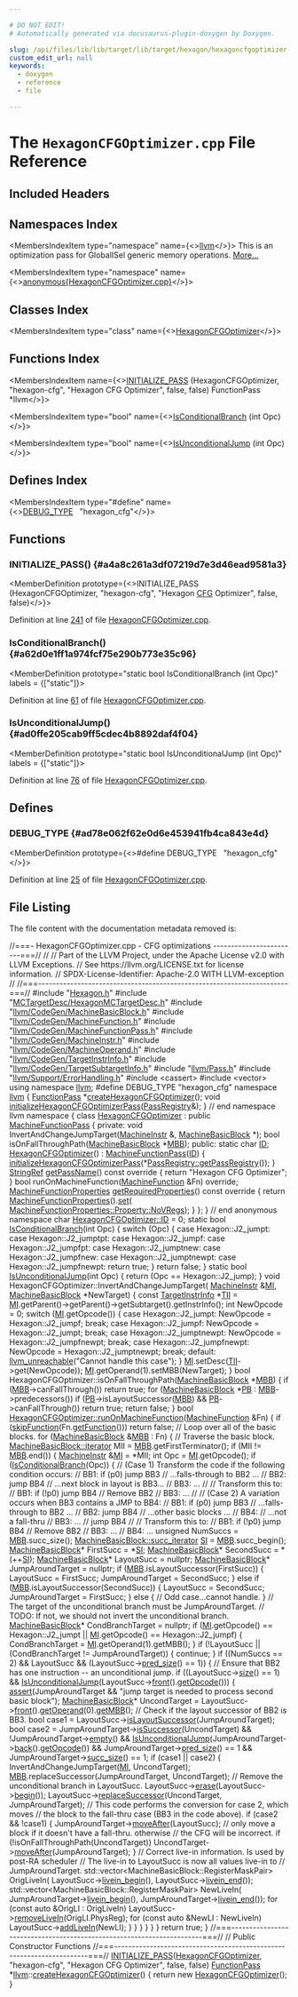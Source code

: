 ```yaml
---

# DO NOT EDIT!
# Automatically generated via docusaurus-plugin-doxygen by Doxygen.

slug: /api/files/lib/lib/target/lib/target/hexagon/hexagoncfgoptimizer-cpp
custom_edit_url: null
keywords:
  - doxygen
  - reference
  - file

---
```





# The `HexagonCFGOptimizer.cpp` File Reference

<DoxygenPage pluginConfig={pluginConfig}>



## Included Headers

<IncludesList>
<IncludesListItem
  filePath="Hexagon.h"
  permalink="/docs/api/files/lib/lib/target/lib/target/hexagon/hexagon-h"
  isLocal="true" />
<IncludesListItem
  filePath="MCTargetDesc/HexagonMCTargetDesc.h"
  permalink="/docs/api/files/lib/lib/target/lib/target/hexagon/lib/target/hexagon/mctargetdesc/hexagonmctargetdesc-h"
  isLocal="true" />
<IncludesListItem
  filePath="llvm/CodeGen/MachineBasicBlock.h"
  permalink="/docs/api/files/include/include/llvm/include/llvm/codegen/machinebasicblock-h"
  isLocal="true" />
<IncludesListItem
  filePath="llvm/CodeGen/MachineFunction.h"
  permalink="/docs/api/files/include/include/llvm/include/llvm/codegen/machinefunction-h"
  isLocal="true" />
<IncludesListItem
  filePath="llvm/CodeGen/MachineFunctionPass.h"
  permalink="/docs/api/files/include/include/llvm/include/llvm/codegen/machinefunctionpass-h"
  isLocal="true" />
<IncludesListItem
  filePath="llvm/CodeGen/MachineInstr.h"
  permalink="/docs/api/files/include/include/llvm/include/llvm/codegen/machineinstr-h"
  isLocal="true" />
<IncludesListItem
  filePath="llvm/CodeGen/MachineOperand.h"
  permalink="/docs/api/files/include/include/llvm/include/llvm/codegen/machineoperand-h"
  isLocal="true" />
<IncludesListItem
  filePath="llvm/CodeGen/TargetInstrInfo.h"
  permalink="/docs/api/files/include/include/llvm/include/llvm/codegen/targetinstrinfo-h"
  isLocal="true" />
<IncludesListItem
  filePath="llvm/CodeGen/TargetSubtargetInfo.h"
  permalink="/docs/api/files/include/include/llvm/include/llvm/codegen/targetsubtargetinfo-h"
  isLocal="true" />
<IncludesListItem
  filePath="llvm/Pass.h"
  permalink="/docs/api/files/include/include/llvm/pass-h"
  isLocal="true" />
<IncludesListItem
  filePath="llvm/Support/ErrorHandling.h"
  permalink="/docs/api/files/include/include/llvm/include/llvm/support/errorhandling-h"
  isLocal="true" />
<IncludesListItem
  filePath="cassert"
  permalink=""
  isLocal="false" />
<IncludesListItem
  filePath="vector"
  permalink=""
  isLocal="false" />
</IncludesList>

## Namespaces Index

<MembersIndex>

<MembersIndexItem
  type="namespace"
  name={<><a href="/docs/api/namespaces/llvm">llvm</a></>}>
This is an optimization pass for GlobalISel generic memory operations. <a href="/docs/api/namespaces/llvm/#details">More...</a>
</MembersIndexItem>

<MembersIndexItem
  type="namespace"
  name={<><a href="/docs/api/namespaces/anonymous-hexagoncfgoptimizer-cpp-">anonymous&#123;HexagonCFGOptimizer.cpp&#125;</a></>}>
</MembersIndexItem>

</MembersIndex>

## Classes Index

<MembersIndex>

<MembersIndexItem
  type="class"
  name={<><a href="/docs/api/classes/anonymous-namespace-hexagoncfgoptimizer-cpp-/hexagoncfgoptimizer">HexagonCFGOptimizer</a></>}>
</MembersIndexItem>

</MembersIndex>

## Functions Index

<MembersIndex>

<MembersIndexItem
  name={<><a href="#a4a8c261a3df07219d7e3d46ead9581a3">INITIALIZE&#95;PASS</a> (HexagonCFGOptimizer, &quot;hexagon-cfg&quot;, &quot;Hexagon CFG Optimizer&quot;, false, false) FunctionPass &#42;llvm</>}>
</MembersIndexItem>

<MembersIndexItem
  type="bool"
  name={<><a href="#a62d0e1ff1a974fcf75e290b773e35c96">IsConditionalBranch</a> (int Opc)</>}>
</MembersIndexItem>

<MembersIndexItem
  type="bool"
  name={<><a href="#ad0ffe205cab9ff5cdec4b8892daf4f04">IsUnconditionalJump</a> (int Opc)</>}>
</MembersIndexItem>

</MembersIndex>

## Defines Index

<MembersIndex>

<MembersIndexItem
  type="#define"
  name={<><a href="#ad78e062f62e0d6e453941fb4ca843e4d">DEBUG&#95;TYPE</a>&nbsp;&nbsp;&nbsp;&quot;hexagon&#95;cfg&quot;</>}>
</MembersIndexItem>

</MembersIndex>


<SectionDefinition>

## Functions

### INITIALIZE&#95;PASS() {#a4a8c261a3df07219d7e3d46ead9581a3}

<MemberDefinition
  prototype={<>INITIALIZE&#95;PASS (HexagonCFGOptimizer, &quot;hexagon-cfg&quot;, &quot;Hexagon <a href="/docs/api/files/lib/lib/transforms/lib/transforms/scalar/flattencfgpass-cpp/#a78c5fc25b7e349ae0e4a32100404a4b4">CFG</a> Optimizer&quot;, false, false)</>}>

Definition at line <a href="#l00241">241</a> of file <a href="/docs/api/files/lib/lib/target/lib/target/hexagon/hexagoncfgoptimizer-cpp">HexagonCFGOptimizer.cpp</a>.
</MemberDefinition>

### IsConditionalBranch() {#a62d0e1ff1a974fcf75e290b773e35c96}

<MemberDefinition
  prototype="static bool IsConditionalBranch (int Opc)"
  labels = {["static"]}>

Definition at line <a href="#l00061">61</a> of file <a href="/docs/api/files/lib/lib/target/lib/target/hexagon/hexagoncfgoptimizer-cpp">HexagonCFGOptimizer.cpp</a>.
</MemberDefinition>

### IsUnconditionalJump() {#ad0ffe205cab9ff5cdec4b8892daf4f04}

<MemberDefinition
  prototype="static bool IsUnconditionalJump (int Opc)"
  labels = {["static"]}>

Definition at line <a href="#l00076">76</a> of file <a href="/docs/api/files/lib/lib/target/lib/target/hexagon/hexagoncfgoptimizer-cpp">HexagonCFGOptimizer.cpp</a>.
</MemberDefinition>

</SectionDefinition>

<SectionDefinition>

## Defines

### DEBUG&#95;TYPE {#ad78e062f62e0d6e453941fb4ca843e4d}

<MemberDefinition
  prototype={<>#define DEBUG&#95;TYPE&nbsp;&nbsp;&nbsp;&quot;hexagon&#95;cfg&quot;</>}>

Definition at line <a href="#l00025">25</a> of file <a href="/docs/api/files/lib/lib/target/lib/target/hexagon/hexagoncfgoptimizer-cpp">HexagonCFGOptimizer.cpp</a>.
</MemberDefinition>

</SectionDefinition>

## File Listing

The file content with the documentation metadata removed is:

<ProgramListing>

<Link id="l00001" /><CodeLine lineNumber="1"><Highlight kind="comment">//===- HexagonCFGOptimizer.cpp - CFG optimizations ------------------------===//</Highlight><Highlight kind="normal"></Highlight></CodeLine>
<Link id="l00002" /><CodeLine lineNumber="2"><Highlight kind="normal"></Highlight><Highlight kind="comment">//</Highlight><Highlight kind="normal"></Highlight></CodeLine>
<Link id="l00003" /><CodeLine lineNumber="3"><Highlight kind="normal"></Highlight><Highlight kind="comment">// Part of the LLVM Project, under the Apache License v2.0 with LLVM Exceptions.</Highlight><Highlight kind="normal"></Highlight></CodeLine>
<Link id="l00004" /><CodeLine lineNumber="4"><Highlight kind="normal"></Highlight><Highlight kind="comment">// See https://llvm.org/LICENSE.txt for license information.</Highlight><Highlight kind="normal"></Highlight></CodeLine>
<Link id="l00005" /><CodeLine lineNumber="5"><Highlight kind="normal"></Highlight><Highlight kind="comment">// SPDX-License-Identifier: Apache-2.0 WITH LLVM-exception</Highlight><Highlight kind="normal"></Highlight></CodeLine>
<Link id="l00006" /><CodeLine lineNumber="6"><Highlight kind="normal"></Highlight><Highlight kind="comment">//</Highlight><Highlight kind="normal"></Highlight></CodeLine>
<Link id="l00007" /><CodeLine lineNumber="7"><Highlight kind="normal"></Highlight><Highlight kind="comment">//===----------------------------------------------------------------------===//</Highlight><Highlight kind="normal"></Highlight></CodeLine>
<Link id="l00008" /><CodeLine lineNumber="8"><Highlight kind="normal"></Highlight></CodeLine>
<Link id="l00009" /><CodeLine lineNumber="9"><Highlight kind="normal"></Highlight><Highlight kind="preprocessor">#include &quot;<a href="/docs/api/files/lib/lib/target/lib/target/hexagon/hexagon-h">Hexagon.h</a>&quot;</Highlight><Highlight kind="normal"></Highlight></CodeLine>
<Link id="l00010" /><CodeLine lineNumber="10"><Highlight kind="normal"></Highlight><Highlight kind="preprocessor">#include &quot;<a href="/docs/api/files/lib/lib/target/lib/target/hexagon/lib/target/hexagon/mctargetdesc/hexagonmctargetdesc-h">MCTargetDesc/HexagonMCTargetDesc.h</a>&quot;</Highlight><Highlight kind="normal"></Highlight></CodeLine>
<Link id="l00011" /><CodeLine lineNumber="11"><Highlight kind="normal"></Highlight><Highlight kind="preprocessor">#include &quot;<a href="/docs/api/files/include/include/llvm/include/llvm/codegen/machinebasicblock-h">llvm/CodeGen/MachineBasicBlock.h</a>&quot;</Highlight><Highlight kind="normal"></Highlight></CodeLine>
<Link id="l00012" /><CodeLine lineNumber="12"><Highlight kind="normal"></Highlight><Highlight kind="preprocessor">#include &quot;<a href="/docs/api/files/include/include/llvm/include/llvm/codegen/machinefunction-h">llvm/CodeGen/MachineFunction.h</a>&quot;</Highlight><Highlight kind="normal"></Highlight></CodeLine>
<Link id="l00013" /><CodeLine lineNumber="13"><Highlight kind="normal"></Highlight><Highlight kind="preprocessor">#include &quot;<a href="/docs/api/files/include/include/llvm/include/llvm/codegen/machinefunctionpass-h">llvm/CodeGen/MachineFunctionPass.h</a>&quot;</Highlight><Highlight kind="normal"></Highlight></CodeLine>
<Link id="l00014" /><CodeLine lineNumber="14"><Highlight kind="normal"></Highlight><Highlight kind="preprocessor">#include &quot;<a href="/docs/api/files/include/include/llvm/include/llvm/codegen/machineinstr-h">llvm/CodeGen/MachineInstr.h</a>&quot;</Highlight><Highlight kind="normal"></Highlight></CodeLine>
<Link id="l00015" /><CodeLine lineNumber="15"><Highlight kind="normal"></Highlight><Highlight kind="preprocessor">#include &quot;<a href="/docs/api/files/include/include/llvm/include/llvm/codegen/machineoperand-h">llvm/CodeGen/MachineOperand.h</a>&quot;</Highlight><Highlight kind="normal"></Highlight></CodeLine>
<Link id="l00016" /><CodeLine lineNumber="16"><Highlight kind="normal"></Highlight><Highlight kind="preprocessor">#include &quot;<a href="/docs/api/files/include/include/llvm/include/llvm/codegen/targetinstrinfo-h">llvm/CodeGen/TargetInstrInfo.h</a>&quot;</Highlight><Highlight kind="normal"></Highlight></CodeLine>
<Link id="l00017" /><CodeLine lineNumber="17"><Highlight kind="normal"></Highlight><Highlight kind="preprocessor">#include &quot;<a href="/docs/api/files/include/include/llvm/include/llvm/codegen/targetsubtargetinfo-h">llvm/CodeGen/TargetSubtargetInfo.h</a>&quot;</Highlight><Highlight kind="normal"></Highlight></CodeLine>
<Link id="l00018" /><CodeLine lineNumber="18"><Highlight kind="normal"></Highlight><Highlight kind="preprocessor">#include &quot;<a href="/docs/api/files/include/include/llvm/pass-h">llvm/Pass.h</a>&quot;</Highlight><Highlight kind="normal"></Highlight></CodeLine>
<Link id="l00019" /><CodeLine lineNumber="19"><Highlight kind="normal"></Highlight><Highlight kind="preprocessor">#include &quot;<a href="/docs/api/files/include/include/llvm/include/llvm/support/errorhandling-h">llvm/Support/ErrorHandling.h</a>&quot;</Highlight><Highlight kind="normal"></Highlight></CodeLine>
<Link id="l00020" /><CodeLine lineNumber="20"><Highlight kind="normal"></Highlight><Highlight kind="preprocessor">#include &lt;cassert&gt;</Highlight><Highlight kind="normal"></Highlight></CodeLine>
<Link id="l00021" /><CodeLine lineNumber="21"><Highlight kind="normal"></Highlight><Highlight kind="preprocessor">#include &lt;vector&gt;</Highlight><Highlight kind="normal"></Highlight></CodeLine>
<Link id="l00022" /><CodeLine lineNumber="22"><Highlight kind="normal"></Highlight></CodeLine>
<Link id="l00023" /><CodeLine lineNumber="23"><Highlight kind="normal"></Highlight><Highlight kind="keyword">using namespace </Highlight><Highlight kind="normal"><a href="/docs/api/namespaces/llvm">llvm</a>;</Highlight></CodeLine>
<Link id="l00024" /><CodeLine lineNumber="24"><Highlight kind="normal"></Highlight></CodeLine>
<Link id="l00025" /><CodeLine lineNumber="25" lineLink="#ad78e062f62e0d6e453941fb4ca843e4d"><Highlight kind="normal"></Highlight><Highlight kind="preprocessor">#define DEBUG&#95;TYPE &quot;hexagon&#95;cfg&quot;</Highlight><Highlight kind="normal"></Highlight></CodeLine>
<Link id="l00026" /><CodeLine lineNumber="26"><Highlight kind="normal"></Highlight></CodeLine>
<Link id="l00027" /><CodeLine lineNumber="27"><Highlight kind="normal"></Highlight><Highlight kind="keyword">namespace </Highlight><Highlight kind="normal"><a href="/docs/api/namespaces/llvm">llvm</a> &#123;</Highlight></CodeLine>
<Link id="l00028" /><CodeLine lineNumber="28"><Highlight kind="normal"></Highlight></CodeLine>
<Link id="l00029" /><CodeLine lineNumber="29" lineLink="/docs/api/namespaces/llvm/#a124602d73eee88f532e253bbed464352"><Highlight kind="normal"><a href="/docs/api/classes/llvm/functionpass">FunctionPass</a> &#42;<a href="/docs/api/namespaces/llvm/#a124602d73eee88f532e253bbed464352">createHexagonCFGOptimizer</a>();</Highlight></CodeLine>
<Link id="l00030" /><CodeLine lineNumber="30" lineLink="/docs/api/namespaces/llvm/#a8cfc0521f86b9aa8828d24359cf05251"><Highlight kind="normal"></Highlight><Highlight kind="keywordtype">void</Highlight><Highlight kind="normal"> <a href="/docs/api/namespaces/llvm/#a8cfc0521f86b9aa8828d24359cf05251">initializeHexagonCFGOptimizerPass</a>(<a href="/docs/api/classes/llvm/passregistry">PassRegistry</a>&amp;);</Highlight></CodeLine>
<Link id="l00031" /><CodeLine lineNumber="31"><Highlight kind="normal"></Highlight></CodeLine>
<Link id="l00032" /><CodeLine lineNumber="32"><Highlight kind="normal">&#125; </Highlight><Highlight kind="comment">// end namespace llvm</Highlight><Highlight kind="normal"></Highlight></CodeLine>
<Link id="l00033" /><CodeLine lineNumber="33"><Highlight kind="normal"></Highlight></CodeLine>
<Link id="l00034" /><CodeLine lineNumber="34" lineLink="/docs/api/namespaces/anonymous-hexagoncfgoptimizer-cpp-"><Highlight kind="normal"></Highlight><Highlight kind="keyword">namespace </Highlight><Highlight kind="normal">&#123;</Highlight></CodeLine>
<Link id="l00035" /><CodeLine lineNumber="35"><Highlight kind="normal"></Highlight></CodeLine>
<Link id="l00036" /><CodeLine lineNumber="36" lineLink="/docs/api/classes/anonymous-namespace-hexagoncfgoptimizer-cpp-/hexagoncfgoptimizer"><Highlight kind="normal"></Highlight><Highlight kind="keyword">class </Highlight><Highlight kind="normal"><a href="/docs/api/classes/anonymous-namespace-hexagoncfgoptimizer-cpp-/hexagoncfgoptimizer/#a2ba581e9dbe6327f7df9bf62a7f3aa0f">HexagonCFGOptimizer</a> : </Highlight><Highlight kind="keyword">public</Highlight><Highlight kind="normal"> <a href="/docs/api/classes/llvm/machinefunctionpass/#a29c81d2386f4a727c6d33413807530c8">MachineFunctionPass</a> &#123;</Highlight></CodeLine>
<Link id="l00037" /><CodeLine lineNumber="37"><Highlight kind="normal"></Highlight><Highlight kind="keyword">private</Highlight><Highlight kind="normal">:</Highlight></CodeLine>
<Link id="l00038" /><CodeLine lineNumber="38"><Highlight kind="normal">  </Highlight><Highlight kind="keywordtype">void</Highlight><Highlight kind="normal"> InvertAndChangeJumpTarget(<a href="/docs/api/classes/llvm/machineinstr">MachineInstr</a> &amp;, <a href="/docs/api/classes/llvm/machinebasicblock">MachineBasicBlock</a> &#42;);</Highlight></CodeLine>
<Link id="l00039" /><CodeLine lineNumber="39"><Highlight kind="normal">  </Highlight><Highlight kind="keywordtype">bool</Highlight><Highlight kind="normal"> isOnFallThroughPath(<a href="/docs/api/classes/llvm/machinebasicblock">MachineBasicBlock</a> &#42;<a href="/docs/api/files/lib/lib/target/lib/target/arm/armslshardening-cpp/#a5958512eae2979bd2eb383977996a600">MBB</a>);</Highlight></CodeLine>
<Link id="l00040" /><CodeLine lineNumber="40"><Highlight kind="normal"></Highlight></CodeLine>
<Link id="l00041" /><CodeLine lineNumber="41"><Highlight kind="normal"></Highlight><Highlight kind="keyword">public</Highlight><Highlight kind="normal">:</Highlight></CodeLine>
<Link id="l00042" /><CodeLine lineNumber="42" lineLink="/docs/api/classes/anonymous-namespace-hexagoncfgoptimizer-cpp-/hexagoncfgoptimizer/#a376beeb5df27a65505f5b25f9b6484cf"><Highlight kind="normal">  </Highlight><Highlight kind="keyword">static</Highlight><Highlight kind="normal"> </Highlight><Highlight kind="keywordtype">char</Highlight><Highlight kind="normal"> <a href="/docs/api/classes/anonymous-namespace-hexagoncfgoptimizer-cpp-/hexagoncfgoptimizer/#a376beeb5df27a65505f5b25f9b6484cf">ID</a>;</Highlight></CodeLine>
<Link id="l00043" /><CodeLine lineNumber="43"><Highlight kind="normal"></Highlight></CodeLine>
<Link id="l00044" /><CodeLine lineNumber="44" lineLink="/docs/api/classes/anonymous-namespace-hexagoncfgoptimizer-cpp-/hexagoncfgoptimizer/#a2ba581e9dbe6327f7df9bf62a7f3aa0f"><Highlight kind="normal">  <a href="/docs/api/classes/anonymous-namespace-hexagoncfgoptimizer-cpp-/hexagoncfgoptimizer/#a2ba581e9dbe6327f7df9bf62a7f3aa0f">HexagonCFGOptimizer</a>() : <a href="/docs/api/classes/llvm/machinefunctionpass/#a29c81d2386f4a727c6d33413807530c8">MachineFunctionPass</a>(<a href="/docs/api/classes/anonymous-namespace-hexagoncfgoptimizer-cpp-/hexagoncfgoptimizer/#a376beeb5df27a65505f5b25f9b6484cf">ID</a>) &#123;</Highlight></CodeLine>
<Link id="l00045" /><CodeLine lineNumber="45"><Highlight kind="normal">    <a href="/docs/api/namespaces/llvm/#a8cfc0521f86b9aa8828d24359cf05251">initializeHexagonCFGOptimizerPass</a>(&#42;<a href="/docs/api/classes/llvm/passregistry/#a05a729900b76c89e808c6c3094921b2f">PassRegistry::getPassRegistry</a>());</Highlight></CodeLine>
<Link id="l00046" /><CodeLine lineNumber="46"><Highlight kind="normal">  &#125;</Highlight></CodeLine>
<Link id="l00047" /><CodeLine lineNumber="47"><Highlight kind="normal"></Highlight></CodeLine>
<Link id="l00048" /><CodeLine lineNumber="48" lineLink="/docs/api/classes/anonymous-namespace-hexagoncfgoptimizer-cpp-/hexagoncfgoptimizer/#a0352309571a7836802670d8566eb7ad7"><Highlight kind="normal">  <a href="/docs/api/classes/llvm/stringref">StringRef</a> <a href="/docs/api/classes/anonymous-namespace-hexagoncfgoptimizer-cpp-/hexagoncfgoptimizer/#a0352309571a7836802670d8566eb7ad7">getPassName</a>()</Highlight><Highlight kind="keyword"> const override </Highlight><Highlight kind="normal">&#123; </Highlight><Highlight kind="keywordflow">return</Highlight><Highlight kind="normal"> </Highlight><Highlight kind="stringliteral">&quot;Hexagon CFG Optimizer&quot;</Highlight><Highlight kind="normal">; &#125;</Highlight></CodeLine>
<Link id="l00049" /><CodeLine lineNumber="49"><Highlight kind="normal">  </Highlight><Highlight kind="keywordtype">bool</Highlight><Highlight kind="normal"> runOnMachineFunction(<a href="/docs/api/classes/llvm/machinefunction">MachineFunction</a> &amp;Fn) </Highlight><Highlight kind="keyword">override</Highlight><Highlight kind="normal">;</Highlight></CodeLine>
<Link id="l00050" /><CodeLine lineNumber="50"><Highlight kind="normal"></Highlight></CodeLine>
<Link id="l00051" /><CodeLine lineNumber="51" lineLink="/docs/api/classes/anonymous-namespace-hexagoncfgoptimizer-cpp-/hexagoncfgoptimizer/#ad6f7afaf9e44f6f8399069027b00ce70"><Highlight kind="normal">  <a href="/docs/api/classes/llvm/machinefunctionproperties">MachineFunctionProperties</a> <a href="/docs/api/classes/anonymous-namespace-hexagoncfgoptimizer-cpp-/hexagoncfgoptimizer/#ad6f7afaf9e44f6f8399069027b00ce70">getRequiredProperties</a>()</Highlight><Highlight kind="keyword"> const override </Highlight><Highlight kind="normal">&#123;</Highlight></CodeLine>
<Link id="l00052" /><CodeLine lineNumber="52"><Highlight kind="normal">    </Highlight><Highlight kind="keywordflow">return</Highlight><Highlight kind="normal"> <a href="/docs/api/classes/llvm/machinefunctionproperties">MachineFunctionProperties</a>().<a href="/docs/api/classes/llvm/machinefunctionproperties/#aa7780563d7ca260d0ae67d957b56427f">set</a>(</Highlight></CodeLine>
<Link id="l00053" /><CodeLine lineNumber="53"><Highlight kind="normal">        <a href="/docs/api/classes/llvm/machinefunctionproperties/#ad85237c6c667e4713efe8921e9c32ac1a72f7d830dd5ddb30f06d8e9639558ac3">MachineFunctionProperties::Property::NoVRegs</a>);</Highlight></CodeLine>
<Link id="l00054" /><CodeLine lineNumber="54"><Highlight kind="normal">  &#125;</Highlight></CodeLine>
<Link id="l00055" /><CodeLine lineNumber="55"><Highlight kind="normal">&#125;;</Highlight></CodeLine>
<Link id="l00056" /><CodeLine lineNumber="56"><Highlight kind="normal"></Highlight></CodeLine>
<Link id="l00057" /><CodeLine lineNumber="57"><Highlight kind="normal">&#125; </Highlight><Highlight kind="comment">// end anonymous namespace</Highlight><Highlight kind="normal"></Highlight></CodeLine>
<Link id="l00058" /><CodeLine lineNumber="58"><Highlight kind="normal"></Highlight></CodeLine>
<Link id="l00059" /><CodeLine lineNumber="59"><Highlight kind="normal"></Highlight><Highlight kind="keywordtype">char</Highlight><Highlight kind="normal"> <a href="/docs/api/classes/anonymous-namespace-hexagoncfgoptimizer-cpp-/hexagoncfgoptimizer/#a376beeb5df27a65505f5b25f9b6484cf">HexagonCFGOptimizer::ID</a> = 0;</Highlight></CodeLine>
<Link id="l00060" /><CodeLine lineNumber="60"><Highlight kind="normal"></Highlight></CodeLine>
<Link id="l00061" /><CodeLine lineNumber="61" lineLink="#a62d0e1ff1a974fcf75e290b773e35c96"><Highlight kind="normal"></Highlight><Highlight kind="keyword">static</Highlight><Highlight kind="normal"> </Highlight><Highlight kind="keywordtype">bool</Highlight><Highlight kind="normal"> <a href="#a62d0e1ff1a974fcf75e290b773e35c96">IsConditionalBranch</a>(</Highlight><Highlight kind="keywordtype">int</Highlight><Highlight kind="normal"> Opc) &#123;</Highlight></CodeLine>
<Link id="l00062" /><CodeLine lineNumber="62"><Highlight kind="normal">  </Highlight><Highlight kind="keywordflow">switch</Highlight><Highlight kind="normal"> (Opc) &#123;</Highlight></CodeLine>
<Link id="l00063" /><CodeLine lineNumber="63"><Highlight kind="normal">    </Highlight><Highlight kind="keywordflow">case</Highlight><Highlight kind="normal"> Hexagon::J2&#95;jumpt:</Highlight></CodeLine>
<Link id="l00064" /><CodeLine lineNumber="64"><Highlight kind="normal">    </Highlight><Highlight kind="keywordflow">case</Highlight><Highlight kind="normal"> Hexagon::J2&#95;jumptpt:</Highlight></CodeLine>
<Link id="l00065" /><CodeLine lineNumber="65"><Highlight kind="normal">    </Highlight><Highlight kind="keywordflow">case</Highlight><Highlight kind="normal"> Hexagon::J2&#95;jumpf:</Highlight></CodeLine>
<Link id="l00066" /><CodeLine lineNumber="66"><Highlight kind="normal">    </Highlight><Highlight kind="keywordflow">case</Highlight><Highlight kind="normal"> Hexagon::J2&#95;jumpfpt:</Highlight></CodeLine>
<Link id="l00067" /><CodeLine lineNumber="67"><Highlight kind="normal">    </Highlight><Highlight kind="keywordflow">case</Highlight><Highlight kind="normal"> Hexagon::J2&#95;jumptnew:</Highlight></CodeLine>
<Link id="l00068" /><CodeLine lineNumber="68"><Highlight kind="normal">    </Highlight><Highlight kind="keywordflow">case</Highlight><Highlight kind="normal"> Hexagon::J2&#95;jumpfnew:</Highlight></CodeLine>
<Link id="l00069" /><CodeLine lineNumber="69"><Highlight kind="normal">    </Highlight><Highlight kind="keywordflow">case</Highlight><Highlight kind="normal"> Hexagon::J2&#95;jumptnewpt:</Highlight></CodeLine>
<Link id="l00070" /><CodeLine lineNumber="70"><Highlight kind="normal">    </Highlight><Highlight kind="keywordflow">case</Highlight><Highlight kind="normal"> Hexagon::J2&#95;jumpfnewpt:</Highlight></CodeLine>
<Link id="l00071" /><CodeLine lineNumber="71"><Highlight kind="normal">      </Highlight><Highlight kind="keywordflow">return</Highlight><Highlight kind="normal"> </Highlight><Highlight kind="keyword">true</Highlight><Highlight kind="normal">;</Highlight></CodeLine>
<Link id="l00072" /><CodeLine lineNumber="72"><Highlight kind="normal">  &#125;</Highlight></CodeLine>
<Link id="l00073" /><CodeLine lineNumber="73"><Highlight kind="normal">  </Highlight><Highlight kind="keywordflow">return</Highlight><Highlight kind="normal"> </Highlight><Highlight kind="keyword">false</Highlight><Highlight kind="normal">;</Highlight></CodeLine>
<Link id="l00074" /><CodeLine lineNumber="74"><Highlight kind="normal">&#125;</Highlight></CodeLine>
<Link id="l00075" /><CodeLine lineNumber="75"><Highlight kind="normal"></Highlight></CodeLine>
<Link id="l00076" /><CodeLine lineNumber="76" lineLink="#ad0ffe205cab9ff5cdec4b8892daf4f04"><Highlight kind="normal"></Highlight><Highlight kind="keyword">static</Highlight><Highlight kind="normal"> </Highlight><Highlight kind="keywordtype">bool</Highlight><Highlight kind="normal"> <a href="#ad0ffe205cab9ff5cdec4b8892daf4f04">IsUnconditionalJump</a>(</Highlight><Highlight kind="keywordtype">int</Highlight><Highlight kind="normal"> Opc) &#123;</Highlight></CodeLine>
<Link id="l00077" /><CodeLine lineNumber="77"><Highlight kind="normal">  </Highlight><Highlight kind="keywordflow">return</Highlight><Highlight kind="normal"> (Opc == Hexagon::J2&#95;jump);</Highlight></CodeLine>
<Link id="l00078" /><CodeLine lineNumber="78"><Highlight kind="normal">&#125;</Highlight></CodeLine>
<Link id="l00079" /><CodeLine lineNumber="79"><Highlight kind="normal"></Highlight></CodeLine>
<Link id="l00080" /><CodeLine lineNumber="80"><Highlight kind="normal"></Highlight><Highlight kind="keywordtype">void</Highlight><Highlight kind="normal"> HexagonCFGOptimizer::InvertAndChangeJumpTarget(</Highlight></CodeLine>
<Link id="l00081" /><CodeLine lineNumber="81"><Highlight kind="normal">    <a href="/docs/api/classes/llvm/machineinstr">MachineInstr</a> &amp;<a href="/docs/api/files/lib/lib/codegen/lib/codegen/globalisel/irtranslator-cpp/#abe44dfdea65b4f7e11e0a608ab708b76">MI</a>, <a href="/docs/api/classes/llvm/machinebasicblock">MachineBasicBlock</a> &#42;NewTarget) &#123;</Highlight></CodeLine>
<Link id="l00082" /><CodeLine lineNumber="82"><Highlight kind="normal">  </Highlight><Highlight kind="keyword">const</Highlight><Highlight kind="normal"> <a href="/docs/api/classes/llvm/targetinstrinfo">TargetInstrInfo</a> &#42;<a href="/docs/api/files/lib/lib/target/lib/target/hexagon/hexagoncopytocombine-cpp/#a1d40004718218dbdf06b496766299101">TII</a> =</Highlight></CodeLine>
<Link id="l00083" /><CodeLine lineNumber="83"><Highlight kind="normal">      <a href="/docs/api/files/lib/lib/codegen/lib/codegen/globalisel/irtranslator-cpp/#abe44dfdea65b4f7e11e0a608ab708b76">MI</a>.getParent()-&gt;getParent()-&gt;getSubtarget().getInstrInfo();</Highlight></CodeLine>
<Link id="l00084" /><CodeLine lineNumber="84"><Highlight kind="normal">  </Highlight><Highlight kind="keywordtype">int</Highlight><Highlight kind="normal"> NewOpcode = 0;</Highlight></CodeLine>
<Link id="l00085" /><CodeLine lineNumber="85"><Highlight kind="normal">  </Highlight><Highlight kind="keywordflow">switch</Highlight><Highlight kind="normal"> (<a href="/docs/api/files/lib/lib/codegen/lib/codegen/globalisel/irtranslator-cpp/#abe44dfdea65b4f7e11e0a608ab708b76">MI</a>.getOpcode()) &#123;</Highlight></CodeLine>
<Link id="l00086" /><CodeLine lineNumber="86"><Highlight kind="normal">  </Highlight><Highlight kind="keywordflow">case</Highlight><Highlight kind="normal"> Hexagon::J2&#95;jumpt:</Highlight></CodeLine>
<Link id="l00087" /><CodeLine lineNumber="87"><Highlight kind="normal">    NewOpcode = Hexagon::J2&#95;jumpf;</Highlight></CodeLine>
<Link id="l00088" /><CodeLine lineNumber="88"><Highlight kind="normal">    </Highlight><Highlight kind="keywordflow">break</Highlight><Highlight kind="normal">;</Highlight></CodeLine>
<Link id="l00089" /><CodeLine lineNumber="89"><Highlight kind="normal">  </Highlight><Highlight kind="keywordflow">case</Highlight><Highlight kind="normal"> Hexagon::J2&#95;jumpf:</Highlight></CodeLine>
<Link id="l00090" /><CodeLine lineNumber="90"><Highlight kind="normal">    NewOpcode = Hexagon::J2&#95;jumpt;</Highlight></CodeLine>
<Link id="l00091" /><CodeLine lineNumber="91"><Highlight kind="normal">    </Highlight><Highlight kind="keywordflow">break</Highlight><Highlight kind="normal">;</Highlight></CodeLine>
<Link id="l00092" /><CodeLine lineNumber="92"><Highlight kind="normal">  </Highlight><Highlight kind="keywordflow">case</Highlight><Highlight kind="normal"> Hexagon::J2&#95;jumptnewpt:</Highlight></CodeLine>
<Link id="l00093" /><CodeLine lineNumber="93"><Highlight kind="normal">    NewOpcode = Hexagon::J2&#95;jumpfnewpt;</Highlight></CodeLine>
<Link id="l00094" /><CodeLine lineNumber="94"><Highlight kind="normal">    </Highlight><Highlight kind="keywordflow">break</Highlight><Highlight kind="normal">;</Highlight></CodeLine>
<Link id="l00095" /><CodeLine lineNumber="95"><Highlight kind="normal">  </Highlight><Highlight kind="keywordflow">case</Highlight><Highlight kind="normal"> Hexagon::J2&#95;jumpfnewpt:</Highlight></CodeLine>
<Link id="l00096" /><CodeLine lineNumber="96"><Highlight kind="normal">    NewOpcode = Hexagon::J2&#95;jumptnewpt;</Highlight></CodeLine>
<Link id="l00097" /><CodeLine lineNumber="97"><Highlight kind="normal">    </Highlight><Highlight kind="keywordflow">break</Highlight><Highlight kind="normal">;</Highlight></CodeLine>
<Link id="l00098" /><CodeLine lineNumber="98"><Highlight kind="normal">  </Highlight><Highlight kind="keywordflow">default</Highlight><Highlight kind="normal">:</Highlight></CodeLine>
<Link id="l00099" /><CodeLine lineNumber="99"><Highlight kind="normal">    <a href="/docs/api/files/include/include/llvm/include/llvm/support/errorhandling-h/#ace243f5c25697a1107cce46626b3dc94">llvm&#95;unreachable</a>(</Highlight><Highlight kind="stringliteral">&quot;Cannot handle this case&quot;</Highlight><Highlight kind="normal">);</Highlight></CodeLine>
<Link id="l00100" /><CodeLine lineNumber="100"><Highlight kind="normal">  &#125;</Highlight></CodeLine>
<Link id="l00101" /><CodeLine lineNumber="101"><Highlight kind="normal"></Highlight></CodeLine>
<Link id="l00102" /><CodeLine lineNumber="102"><Highlight kind="normal">  <a href="/docs/api/files/lib/lib/codegen/lib/codegen/globalisel/irtranslator-cpp/#abe44dfdea65b4f7e11e0a608ab708b76">MI</a>.setDesc(<a href="/docs/api/files/lib/lib/target/lib/target/hexagon/hexagoncopytocombine-cpp/#a1d40004718218dbdf06b496766299101">TII</a>-&gt;get(NewOpcode));</Highlight></CodeLine>
<Link id="l00103" /><CodeLine lineNumber="103"><Highlight kind="normal">  <a href="/docs/api/files/lib/lib/codegen/lib/codegen/globalisel/irtranslator-cpp/#abe44dfdea65b4f7e11e0a608ab708b76">MI</a>.getOperand(1).setMBB(NewTarget);</Highlight></CodeLine>
<Link id="l00104" /><CodeLine lineNumber="104"><Highlight kind="normal">&#125;</Highlight></CodeLine>
<Link id="l00105" /><CodeLine lineNumber="105"><Highlight kind="normal"></Highlight></CodeLine>
<Link id="l00106" /><CodeLine lineNumber="106"><Highlight kind="normal"></Highlight><Highlight kind="keywordtype">bool</Highlight><Highlight kind="normal"> HexagonCFGOptimizer::isOnFallThroughPath(<a href="/docs/api/classes/llvm/machinebasicblock">MachineBasicBlock</a> &#42;<a href="/docs/api/files/lib/lib/target/lib/target/arm/armslshardening-cpp/#a5958512eae2979bd2eb383977996a600">MBB</a>) &#123;</Highlight></CodeLine>
<Link id="l00107" /><CodeLine lineNumber="107"><Highlight kind="normal">  </Highlight><Highlight kind="keywordflow">if</Highlight><Highlight kind="normal"> (<a href="/docs/api/files/lib/lib/target/lib/target/arm/armslshardening-cpp/#a5958512eae2979bd2eb383977996a600">MBB</a>-&gt;canFallThrough())</Highlight></CodeLine>
<Link id="l00108" /><CodeLine lineNumber="108"><Highlight kind="normal">    </Highlight><Highlight kind="keywordflow">return</Highlight><Highlight kind="normal"> </Highlight><Highlight kind="keyword">true</Highlight><Highlight kind="normal">;</Highlight></CodeLine>
<Link id="l00109" /><CodeLine lineNumber="109"><Highlight kind="normal">  </Highlight><Highlight kind="keywordflow">for</Highlight><Highlight kind="normal"> (<a href="/docs/api/classes/llvm/machinebasicblock">MachineBasicBlock</a> &#42;<a href="/docs/api/files/lib/lib/passes/passbuilderbindings-cpp/#afd1501c49c84f3addfd108c2484f5674">PB</a> : <a href="/docs/api/files/lib/lib/target/lib/target/arm/armslshardening-cpp/#a5958512eae2979bd2eb383977996a600">MBB</a>-&gt;predecessors())</Highlight></CodeLine>
<Link id="l00110" /><CodeLine lineNumber="110"><Highlight kind="normal">    </Highlight><Highlight kind="keywordflow">if</Highlight><Highlight kind="normal"> (<a href="/docs/api/files/lib/lib/passes/passbuilderbindings-cpp/#afd1501c49c84f3addfd108c2484f5674">PB</a>-&gt;isLayoutSuccessor(<a href="/docs/api/files/lib/lib/target/lib/target/arm/armslshardening-cpp/#a5958512eae2979bd2eb383977996a600">MBB</a>) &amp;&amp; <a href="/docs/api/files/lib/lib/passes/passbuilderbindings-cpp/#afd1501c49c84f3addfd108c2484f5674">PB</a>-&gt;canFallThrough())</Highlight></CodeLine>
<Link id="l00111" /><CodeLine lineNumber="111"><Highlight kind="normal">      </Highlight><Highlight kind="keywordflow">return</Highlight><Highlight kind="normal"> </Highlight><Highlight kind="keyword">true</Highlight><Highlight kind="normal">;</Highlight></CodeLine>
<Link id="l00112" /><CodeLine lineNumber="112"><Highlight kind="normal">  </Highlight><Highlight kind="keywordflow">return</Highlight><Highlight kind="normal"> </Highlight><Highlight kind="keyword">false</Highlight><Highlight kind="normal">;</Highlight></CodeLine>
<Link id="l00113" /><CodeLine lineNumber="113"><Highlight kind="normal">&#125;</Highlight></CodeLine>
<Link id="l00114" /><CodeLine lineNumber="114"><Highlight kind="normal"></Highlight></CodeLine>
<Link id="l00115" /><CodeLine lineNumber="115" lineLink="/docs/api/classes/anonymous-namespace-hexagoncfgoptimizer-cpp-/hexagoncfgoptimizer/#a44a6c0917383ba77dca7325a7b23c252"><Highlight kind="normal"></Highlight><Highlight kind="keywordtype">bool</Highlight><Highlight kind="normal"> <a href="/docs/api/classes/anonymous-namespace-hexagoncfgoptimizer-cpp-/hexagoncfgoptimizer/#a44a6c0917383ba77dca7325a7b23c252">HexagonCFGOptimizer::runOnMachineFunction</a>(<a href="/docs/api/classes/llvm/machinefunction">MachineFunction</a> &amp;Fn) &#123;</Highlight></CodeLine>
<Link id="l00116" /><CodeLine lineNumber="116"><Highlight kind="normal">  </Highlight><Highlight kind="keywordflow">if</Highlight><Highlight kind="normal"> (<a href="/docs/api/classes/llvm/functionpass/#af9f5f511d75e16f09a5520cb9444cfa8">skipFunction</a>(Fn.<a href="/docs/api/classes/llvm/machinefunction/#a977ddce262de45c645be23d951066351">getFunction</a>()))</Highlight></CodeLine>
<Link id="l00117" /><CodeLine lineNumber="117"><Highlight kind="normal">    </Highlight><Highlight kind="keywordflow">return</Highlight><Highlight kind="normal"> </Highlight><Highlight kind="keyword">false</Highlight><Highlight kind="normal">;</Highlight></CodeLine>
<Link id="l00118" /><CodeLine lineNumber="118"><Highlight kind="normal"></Highlight></CodeLine>
<Link id="l00119" /><CodeLine lineNumber="119"><Highlight kind="normal">  </Highlight><Highlight kind="comment">// Loop over all of the basic blocks.</Highlight><Highlight kind="normal"></Highlight></CodeLine>
<Link id="l00120" /><CodeLine lineNumber="120"><Highlight kind="normal">  </Highlight><Highlight kind="keywordflow">for</Highlight><Highlight kind="normal"> (<a href="/docs/api/classes/llvm/machinebasicblock">MachineBasicBlock</a> &amp;<a href="/docs/api/files/lib/lib/target/lib/target/arm/armslshardening-cpp/#a5958512eae2979bd2eb383977996a600">MBB</a> : Fn) &#123;</Highlight></CodeLine>
<Link id="l00121" /><CodeLine lineNumber="121"><Highlight kind="normal">    </Highlight><Highlight kind="comment">// Traverse the basic block.</Highlight><Highlight kind="normal"></Highlight></CodeLine>
<Link id="l00122" /><CodeLine lineNumber="122"><Highlight kind="normal">    <a href="/docs/api/classes/llvm/machinebasicblock/#ae34c996b58df9b9ce6695a0c8b70c533">MachineBasicBlock::iterator</a> MII = <a href="/docs/api/files/lib/lib/target/lib/target/arm/armslshardening-cpp/#a5958512eae2979bd2eb383977996a600">MBB</a>.getFirstTerminator();</Highlight></CodeLine>
<Link id="l00123" /><CodeLine lineNumber="123"><Highlight kind="normal">    </Highlight><Highlight kind="keywordflow">if</Highlight><Highlight kind="normal"> (MII != <a href="/docs/api/files/lib/lib/target/lib/target/arm/armslshardening-cpp/#a5958512eae2979bd2eb383977996a600">MBB</a>.end()) &#123;</Highlight></CodeLine>
<Link id="l00124" /><CodeLine lineNumber="124"><Highlight kind="normal">      <a href="/docs/api/classes/llvm/machineinstr">MachineInstr</a> &amp;<a href="/docs/api/files/lib/lib/codegen/lib/codegen/globalisel/irtranslator-cpp/#abe44dfdea65b4f7e11e0a608ab708b76">MI</a> = &#42;MII;</Highlight></CodeLine>
<Link id="l00125" /><CodeLine lineNumber="125"><Highlight kind="normal">      </Highlight><Highlight kind="keywordtype">int</Highlight><Highlight kind="normal"> Opc = <a href="/docs/api/files/lib/lib/codegen/lib/codegen/globalisel/irtranslator-cpp/#abe44dfdea65b4f7e11e0a608ab708b76">MI</a>.getOpcode();</Highlight></CodeLine>
<Link id="l00126" /><CodeLine lineNumber="126"><Highlight kind="normal">      </Highlight><Highlight kind="keywordflow">if</Highlight><Highlight kind="normal"> (<a href="#a62d0e1ff1a974fcf75e290b773e35c96">IsConditionalBranch</a>(Opc)) &#123;</Highlight></CodeLine>
<Link id="l00127" /><CodeLine lineNumber="127"><Highlight kind="normal">        </Highlight><Highlight kind="comment">// (Case 1) Transform the code if the following condition occurs:</Highlight><Highlight kind="normal"></Highlight></CodeLine>
<Link id="l00128" /><CodeLine lineNumber="128"><Highlight kind="normal">        </Highlight><Highlight kind="comment">//   BB1: if (p0) jump BB3</Highlight><Highlight kind="normal"></Highlight></CodeLine>
<Link id="l00129" /><CodeLine lineNumber="129"><Highlight kind="normal">        </Highlight><Highlight kind="comment">//   ...falls-through to BB2 ...</Highlight><Highlight kind="normal"></Highlight></CodeLine>
<Link id="l00130" /><CodeLine lineNumber="130"><Highlight kind="normal">        </Highlight><Highlight kind="comment">//   BB2: jump BB4</Highlight><Highlight kind="normal"></Highlight></CodeLine>
<Link id="l00131" /><CodeLine lineNumber="131"><Highlight kind="normal">        </Highlight><Highlight kind="comment">//   ...next block in layout is BB3...</Highlight><Highlight kind="normal"></Highlight></CodeLine>
<Link id="l00132" /><CodeLine lineNumber="132"><Highlight kind="normal">        </Highlight><Highlight kind="comment">//   BB3: ...</Highlight><Highlight kind="normal"></Highlight></CodeLine>
<Link id="l00133" /><CodeLine lineNumber="133"><Highlight kind="normal">        </Highlight><Highlight kind="comment">//</Highlight><Highlight kind="normal"></Highlight></CodeLine>
<Link id="l00134" /><CodeLine lineNumber="134"><Highlight kind="normal">        </Highlight><Highlight kind="comment">//  Transform this to:</Highlight><Highlight kind="normal"></Highlight></CodeLine>
<Link id="l00135" /><CodeLine lineNumber="135"><Highlight kind="normal">        </Highlight><Highlight kind="comment">//  BB1: if (!p0) jump BB4</Highlight><Highlight kind="normal"></Highlight></CodeLine>
<Link id="l00136" /><CodeLine lineNumber="136"><Highlight kind="normal">        </Highlight><Highlight kind="comment">//  Remove BB2</Highlight><Highlight kind="normal"></Highlight></CodeLine>
<Link id="l00137" /><CodeLine lineNumber="137"><Highlight kind="normal">        </Highlight><Highlight kind="comment">//  BB3: ...</Highlight><Highlight kind="normal"></Highlight></CodeLine>
<Link id="l00138" /><CodeLine lineNumber="138"><Highlight kind="normal">        </Highlight><Highlight kind="comment">//</Highlight><Highlight kind="normal"></Highlight></CodeLine>
<Link id="l00139" /><CodeLine lineNumber="139"><Highlight kind="normal">        </Highlight><Highlight kind="comment">// (Case 2) A variation occurs when BB3 contains a JMP to BB4:</Highlight><Highlight kind="normal"></Highlight></CodeLine>
<Link id="l00140" /><CodeLine lineNumber="140"><Highlight kind="normal">        </Highlight><Highlight kind="comment">//   BB1: if (p0) jump BB3</Highlight><Highlight kind="normal"></Highlight></CodeLine>
<Link id="l00141" /><CodeLine lineNumber="141"><Highlight kind="normal">        </Highlight><Highlight kind="comment">//   ...falls-through to BB2 ...</Highlight><Highlight kind="normal"></Highlight></CodeLine>
<Link id="l00142" /><CodeLine lineNumber="142"><Highlight kind="normal">        </Highlight><Highlight kind="comment">//   BB2: jump BB4</Highlight><Highlight kind="normal"></Highlight></CodeLine>
<Link id="l00143" /><CodeLine lineNumber="143"><Highlight kind="normal">        </Highlight><Highlight kind="comment">//   ...other basic blocks ...</Highlight><Highlight kind="normal"></Highlight></CodeLine>
<Link id="l00144" /><CodeLine lineNumber="144"><Highlight kind="normal">        </Highlight><Highlight kind="comment">//   BB4:</Highlight><Highlight kind="normal"></Highlight></CodeLine>
<Link id="l00145" /><CodeLine lineNumber="145"><Highlight kind="normal">        </Highlight><Highlight kind="comment">//   ...not a fall-thru</Highlight><Highlight kind="normal"></Highlight></CodeLine>
<Link id="l00146" /><CodeLine lineNumber="146"><Highlight kind="normal">        </Highlight><Highlight kind="comment">//   BB3: ...</Highlight><Highlight kind="normal"></Highlight></CodeLine>
<Link id="l00147" /><CodeLine lineNumber="147"><Highlight kind="normal">        </Highlight><Highlight kind="comment">//     jump BB4</Highlight><Highlight kind="normal"></Highlight></CodeLine>
<Link id="l00148" /><CodeLine lineNumber="148"><Highlight kind="normal">        </Highlight><Highlight kind="comment">//</Highlight><Highlight kind="normal"></Highlight></CodeLine>
<Link id="l00149" /><CodeLine lineNumber="149"><Highlight kind="normal">        </Highlight><Highlight kind="comment">// Transform this to:</Highlight><Highlight kind="normal"></Highlight></CodeLine>
<Link id="l00150" /><CodeLine lineNumber="150"><Highlight kind="normal">        </Highlight><Highlight kind="comment">//   BB1: if (!p0) jump BB4</Highlight><Highlight kind="normal"></Highlight></CodeLine>
<Link id="l00151" /><CodeLine lineNumber="151"><Highlight kind="normal">        </Highlight><Highlight kind="comment">//   Remove BB2</Highlight><Highlight kind="normal"></Highlight></CodeLine>
<Link id="l00152" /><CodeLine lineNumber="152"><Highlight kind="normal">        </Highlight><Highlight kind="comment">//   BB3: ...</Highlight><Highlight kind="normal"></Highlight></CodeLine>
<Link id="l00153" /><CodeLine lineNumber="153"><Highlight kind="normal">        </Highlight><Highlight kind="comment">//   BB4: ...</Highlight><Highlight kind="normal"></Highlight></CodeLine>
<Link id="l00154" /><CodeLine lineNumber="154"><Highlight kind="normal">        </Highlight><Highlight kind="keywordtype">unsigned</Highlight><Highlight kind="normal"> NumSuccs = <a href="/docs/api/files/lib/lib/target/lib/target/arm/armslshardening-cpp/#a5958512eae2979bd2eb383977996a600">MBB</a>.succ&#95;size();</Highlight></CodeLine>
<Link id="l00155" /><CodeLine lineNumber="155"><Highlight kind="normal">        <a href="/docs/api/classes/llvm/machinebasicblock/#a9936e11d7a6149f7cac8fa32a81dd488">MachineBasicBlock::succ&#95;iterator</a> <a href="/docs/api/namespaces/llvm/si">SI</a> = <a href="/docs/api/files/lib/lib/target/lib/target/arm/armslshardening-cpp/#a5958512eae2979bd2eb383977996a600">MBB</a>.succ&#95;begin();</Highlight></CodeLine>
<Link id="l00156" /><CodeLine lineNumber="156"><Highlight kind="normal">        <a href="/docs/api/classes/llvm/machinebasicblock">MachineBasicBlock</a>&#42; FirstSucc = &#42;<a href="/docs/api/namespaces/llvm/si">SI</a>;</Highlight></CodeLine>
<Link id="l00157" /><CodeLine lineNumber="157"><Highlight kind="normal">        <a href="/docs/api/classes/llvm/machinebasicblock">MachineBasicBlock</a>&#42; SecondSucc = &#42;(++<a href="/docs/api/namespaces/llvm/si">SI</a>);</Highlight></CodeLine>
<Link id="l00158" /><CodeLine lineNumber="158"><Highlight kind="normal">        <a href="/docs/api/classes/llvm/machinebasicblock">MachineBasicBlock</a>&#42; LayoutSucc = </Highlight><Highlight kind="keyword">nullptr</Highlight><Highlight kind="normal">;</Highlight></CodeLine>
<Link id="l00159" /><CodeLine lineNumber="159"><Highlight kind="normal">        <a href="/docs/api/classes/llvm/machinebasicblock">MachineBasicBlock</a>&#42; JumpAroundTarget = </Highlight><Highlight kind="keyword">nullptr</Highlight><Highlight kind="normal">;</Highlight></CodeLine>
<Link id="l00160" /><CodeLine lineNumber="160"><Highlight kind="normal"></Highlight></CodeLine>
<Link id="l00161" /><CodeLine lineNumber="161"><Highlight kind="normal">        </Highlight><Highlight kind="keywordflow">if</Highlight><Highlight kind="normal"> (<a href="/docs/api/files/lib/lib/target/lib/target/arm/armslshardening-cpp/#a5958512eae2979bd2eb383977996a600">MBB</a>.isLayoutSuccessor(FirstSucc)) &#123;</Highlight></CodeLine>
<Link id="l00162" /><CodeLine lineNumber="162"><Highlight kind="normal">          LayoutSucc = FirstSucc;</Highlight></CodeLine>
<Link id="l00163" /><CodeLine lineNumber="163"><Highlight kind="normal">          JumpAroundTarget = SecondSucc;</Highlight></CodeLine>
<Link id="l00164" /><CodeLine lineNumber="164"><Highlight kind="normal">        &#125; </Highlight><Highlight kind="keywordflow">else</Highlight><Highlight kind="normal"> </Highlight><Highlight kind="keywordflow">if</Highlight><Highlight kind="normal"> (<a href="/docs/api/files/lib/lib/target/lib/target/arm/armslshardening-cpp/#a5958512eae2979bd2eb383977996a600">MBB</a>.isLayoutSuccessor(SecondSucc)) &#123;</Highlight></CodeLine>
<Link id="l00165" /><CodeLine lineNumber="165"><Highlight kind="normal">          LayoutSucc = SecondSucc;</Highlight></CodeLine>
<Link id="l00166" /><CodeLine lineNumber="166"><Highlight kind="normal">          JumpAroundTarget = FirstSucc;</Highlight></CodeLine>
<Link id="l00167" /><CodeLine lineNumber="167"><Highlight kind="normal">        &#125; </Highlight><Highlight kind="keywordflow">else</Highlight><Highlight kind="normal"> &#123;</Highlight></CodeLine>
<Link id="l00168" /><CodeLine lineNumber="168"><Highlight kind="normal">          </Highlight><Highlight kind="comment">// Odd case...cannot handle.</Highlight><Highlight kind="normal"></Highlight></CodeLine>
<Link id="l00169" /><CodeLine lineNumber="169"><Highlight kind="normal">        &#125;</Highlight></CodeLine>
<Link id="l00170" /><CodeLine lineNumber="170"><Highlight kind="normal"></Highlight></CodeLine>
<Link id="l00171" /><CodeLine lineNumber="171"><Highlight kind="normal">        </Highlight><Highlight kind="comment">// The target of the unconditional branch must be JumpAroundTarget.</Highlight><Highlight kind="normal"></Highlight></CodeLine>
<Link id="l00172" /><CodeLine lineNumber="172"><Highlight kind="normal">        </Highlight><Highlight kind="comment">// TODO: If not, we should not invert the unconditional branch.</Highlight><Highlight kind="normal"></Highlight></CodeLine>
<Link id="l00173" /><CodeLine lineNumber="173"><Highlight kind="normal">        <a href="/docs/api/classes/llvm/machinebasicblock">MachineBasicBlock</a>&#42; CondBranchTarget = </Highlight><Highlight kind="keyword">nullptr</Highlight><Highlight kind="normal">;</Highlight></CodeLine>
<Link id="l00174" /><CodeLine lineNumber="174"><Highlight kind="normal">        </Highlight><Highlight kind="keywordflow">if</Highlight><Highlight kind="normal"> (<a href="/docs/api/files/lib/lib/codegen/lib/codegen/globalisel/irtranslator-cpp/#abe44dfdea65b4f7e11e0a608ab708b76">MI</a>.getOpcode() == Hexagon::J2&#95;jumpt ||</Highlight></CodeLine>
<Link id="l00175" /><CodeLine lineNumber="175"><Highlight kind="normal">            <a href="/docs/api/files/lib/lib/codegen/lib/codegen/globalisel/irtranslator-cpp/#abe44dfdea65b4f7e11e0a608ab708b76">MI</a>.getOpcode() == Hexagon::J2&#95;jumpf) &#123;</Highlight></CodeLine>
<Link id="l00176" /><CodeLine lineNumber="176"><Highlight kind="normal">          CondBranchTarget = <a href="/docs/api/files/lib/lib/codegen/lib/codegen/globalisel/irtranslator-cpp/#abe44dfdea65b4f7e11e0a608ab708b76">MI</a>.getOperand(1).getMBB();</Highlight></CodeLine>
<Link id="l00177" /><CodeLine lineNumber="177"><Highlight kind="normal">        &#125;</Highlight></CodeLine>
<Link id="l00178" /><CodeLine lineNumber="178"><Highlight kind="normal"></Highlight></CodeLine>
<Link id="l00179" /><CodeLine lineNumber="179"><Highlight kind="normal">        </Highlight><Highlight kind="keywordflow">if</Highlight><Highlight kind="normal"> (!LayoutSucc || (CondBranchTarget != JumpAroundTarget)) &#123;</Highlight></CodeLine>
<Link id="l00180" /><CodeLine lineNumber="180"><Highlight kind="normal">          </Highlight><Highlight kind="keywordflow">continue</Highlight><Highlight kind="normal">;</Highlight></CodeLine>
<Link id="l00181" /><CodeLine lineNumber="181"><Highlight kind="normal">        &#125;</Highlight></CodeLine>
<Link id="l00182" /><CodeLine lineNumber="182"><Highlight kind="normal"></Highlight></CodeLine>
<Link id="l00183" /><CodeLine lineNumber="183"><Highlight kind="normal">        </Highlight><Highlight kind="keywordflow">if</Highlight><Highlight kind="normal"> ((NumSuccs == 2) &amp;&amp; LayoutSucc &amp;&amp; (LayoutSucc-&gt;<a href="/docs/api/classes/llvm/machinebasicblock/#a03936a9b37da541420049422204ab206">pred&#95;size</a>() == 1)) &#123;</Highlight></CodeLine>
<Link id="l00184" /><CodeLine lineNumber="184"><Highlight kind="normal">          </Highlight><Highlight kind="comment">// Ensure that BB2 has one instruction -- an unconditional jump.</Highlight><Highlight kind="normal"></Highlight></CodeLine>
<Link id="l00185" /><CodeLine lineNumber="185"><Highlight kind="normal">          </Highlight><Highlight kind="keywordflow">if</Highlight><Highlight kind="normal"> ((LayoutSucc-&gt;<a href="/docs/api/classes/llvm/machinebasicblock/#adbff55f335d303816547f35eb6edb948">size</a>() == 1) &amp;&amp;</Highlight></CodeLine>
<Link id="l00186" /><CodeLine lineNumber="186"><Highlight kind="normal">              <a href="#ad0ffe205cab9ff5cdec4b8892daf4f04">IsUnconditionalJump</a>(LayoutSucc-&gt;<a href="/docs/api/classes/llvm/machinebasicblock/#aeedc2554f9637d1e27befa7a85c70ec9">front</a>().<a href="/docs/api/classes/llvm/machineinstr/#a0363204b5fbab08a46f5a7cd7f376f78">getOpcode</a>())) &#123;</Highlight></CodeLine>
<Link id="l00187" /><CodeLine lineNumber="187"><Highlight kind="normal">            <a href="/docs/api/files/lib/lib/target/lib/target/amdgpu/silowercontrolflow-cpp/#a4868c5d81c5ccc98c47aeab6244346a0">assert</a>(JumpAroundTarget &amp;&amp; </Highlight><Highlight kind="stringliteral">&quot;jump target is needed to process second basic block&quot;</Highlight><Highlight kind="normal">);</Highlight></CodeLine>
<Link id="l00188" /><CodeLine lineNumber="188"><Highlight kind="normal">            <a href="/docs/api/classes/llvm/machinebasicblock">MachineBasicBlock</a>&#42; UncondTarget =</Highlight></CodeLine>
<Link id="l00189" /><CodeLine lineNumber="189"><Highlight kind="normal">              LayoutSucc-&gt;<a href="/docs/api/classes/llvm/machinebasicblock/#aeedc2554f9637d1e27befa7a85c70ec9">front</a>().<a href="/docs/api/classes/llvm/machineinstr/#ad67c9230577a0b640c52852c75c93939">getOperand</a>(0).<a href="/docs/api/classes/llvm/machineoperand/#a57e64b633278df75c699e6b98ce15031">getMBB</a>();</Highlight></CodeLine>
<Link id="l00190" /><CodeLine lineNumber="190"><Highlight kind="normal">            </Highlight><Highlight kind="comment">// Check if the layout successor of BB2 is BB3.</Highlight><Highlight kind="normal"></Highlight></CodeLine>
<Link id="l00191" /><CodeLine lineNumber="191"><Highlight kind="normal">            </Highlight><Highlight kind="keywordtype">bool</Highlight><Highlight kind="normal"> case1 = LayoutSucc-&gt;<a href="/docs/api/classes/llvm/machinebasicblock/#abd85c9d7c51eb515a550069e9ad9445e">isLayoutSuccessor</a>(JumpAroundTarget);</Highlight></CodeLine>
<Link id="l00192" /><CodeLine lineNumber="192"><Highlight kind="normal">            </Highlight><Highlight kind="keywordtype">bool</Highlight><Highlight kind="normal"> case2 = JumpAroundTarget-&gt;<a href="/docs/api/classes/llvm/machinebasicblock/#adc8f1be4a77ae671ac139d5f06b44deb">isSuccessor</a>(UncondTarget) &amp;&amp;</Highlight></CodeLine>
<Link id="l00193" /><CodeLine lineNumber="193"><Highlight kind="normal">              !JumpAroundTarget-&gt;<a href="/docs/api/classes/llvm/machinebasicblock/#a095ce2d870dadf620a4c887ecc0efef8">empty</a>() &amp;&amp;</Highlight></CodeLine>
<Link id="l00194" /><CodeLine lineNumber="194"><Highlight kind="normal">              <a href="#ad0ffe205cab9ff5cdec4b8892daf4f04">IsUnconditionalJump</a>(JumpAroundTarget-&gt;<a href="/docs/api/classes/llvm/machinebasicblock/#acf35424231192c6b4a3e22d711f50b1e">back</a>().<a href="/docs/api/classes/llvm/machineinstr/#a0363204b5fbab08a46f5a7cd7f376f78">getOpcode</a>()) &amp;&amp;</Highlight></CodeLine>
<Link id="l00195" /><CodeLine lineNumber="195"><Highlight kind="normal">              JumpAroundTarget-&gt;<a href="/docs/api/classes/llvm/machinebasicblock/#a03936a9b37da541420049422204ab206">pred&#95;size</a>() == 1 &amp;&amp;</Highlight></CodeLine>
<Link id="l00196" /><CodeLine lineNumber="196"><Highlight kind="normal">              JumpAroundTarget-&gt;<a href="/docs/api/classes/llvm/machinebasicblock/#a81626de817a0cb021ff8e915cf1942ed">succ&#95;size</a>() == 1;</Highlight></CodeLine>
<Link id="l00197" /><CodeLine lineNumber="197"><Highlight kind="normal"></Highlight></CodeLine>
<Link id="l00198" /><CodeLine lineNumber="198"><Highlight kind="normal">            </Highlight><Highlight kind="keywordflow">if</Highlight><Highlight kind="normal"> (case1 || case2) &#123;</Highlight></CodeLine>
<Link id="l00199" /><CodeLine lineNumber="199"><Highlight kind="normal">              InvertAndChangeJumpTarget(<a href="/docs/api/files/lib/lib/codegen/lib/codegen/globalisel/irtranslator-cpp/#abe44dfdea65b4f7e11e0a608ab708b76">MI</a>, UncondTarget);</Highlight></CodeLine>
<Link id="l00200" /><CodeLine lineNumber="200"><Highlight kind="normal">              <a href="/docs/api/files/lib/lib/target/lib/target/arm/armslshardening-cpp/#a5958512eae2979bd2eb383977996a600">MBB</a>.replaceSuccessor(JumpAroundTarget, UncondTarget);</Highlight></CodeLine>
<Link id="l00201" /><CodeLine lineNumber="201"><Highlight kind="normal"></Highlight></CodeLine>
<Link id="l00202" /><CodeLine lineNumber="202"><Highlight kind="normal">              </Highlight><Highlight kind="comment">// Remove the unconditional branch in LayoutSucc.</Highlight><Highlight kind="normal"></Highlight></CodeLine>
<Link id="l00203" /><CodeLine lineNumber="203"><Highlight kind="normal">              LayoutSucc-&gt;<a href="/docs/api/classes/llvm/machinebasicblock/#ad26bff839257f220557ce812b2159c72">erase</a>(LayoutSucc-&gt;<a href="/docs/api/classes/llvm/machinebasicblock/#ab2d91e7bec944efcbc39d8e30644f111">begin</a>());</Highlight></CodeLine>
<Link id="l00204" /><CodeLine lineNumber="204"><Highlight kind="normal">              LayoutSucc-&gt;<a href="/docs/api/classes/llvm/machinebasicblock/#a2d4703c258359175d1c7840735bd77b6">replaceSuccessor</a>(UncondTarget, JumpAroundTarget);</Highlight></CodeLine>
<Link id="l00205" /><CodeLine lineNumber="205"><Highlight kind="normal"></Highlight></CodeLine>
<Link id="l00206" /><CodeLine lineNumber="206"><Highlight kind="normal">              </Highlight><Highlight kind="comment">// This code performs the conversion for case 2, which moves</Highlight><Highlight kind="normal"></Highlight></CodeLine>
<Link id="l00207" /><CodeLine lineNumber="207"><Highlight kind="normal">              </Highlight><Highlight kind="comment">// the block to the fall-thru case (BB3 in the code above).</Highlight><Highlight kind="normal"></Highlight></CodeLine>
<Link id="l00208" /><CodeLine lineNumber="208"><Highlight kind="normal">              </Highlight><Highlight kind="keywordflow">if</Highlight><Highlight kind="normal"> (case2 &amp;&amp; !case1) &#123;</Highlight></CodeLine>
<Link id="l00209" /><CodeLine lineNumber="209"><Highlight kind="normal">                JumpAroundTarget-&gt;<a href="/docs/api/classes/llvm/machinebasicblock/#af3c2dc75190645b72eee3c416cd14885">moveAfter</a>(LayoutSucc);</Highlight></CodeLine>
<Link id="l00210" /><CodeLine lineNumber="210"><Highlight kind="normal">                </Highlight><Highlight kind="comment">// only move a block if it doesn&#39;t have a fall-thru. otherwise</Highlight><Highlight kind="normal"></Highlight></CodeLine>
<Link id="l00211" /><CodeLine lineNumber="211"><Highlight kind="normal">                </Highlight><Highlight kind="comment">// the CFG will be incorrect.</Highlight><Highlight kind="normal"></Highlight></CodeLine>
<Link id="l00212" /><CodeLine lineNumber="212"><Highlight kind="normal">                </Highlight><Highlight kind="keywordflow">if</Highlight><Highlight kind="normal"> (!isOnFallThroughPath(UncondTarget))</Highlight></CodeLine>
<Link id="l00213" /><CodeLine lineNumber="213"><Highlight kind="normal">                  UncondTarget-&gt;<a href="/docs/api/classes/llvm/machinebasicblock/#af3c2dc75190645b72eee3c416cd14885">moveAfter</a>(JumpAroundTarget);</Highlight></CodeLine>
<Link id="l00214" /><CodeLine lineNumber="214"><Highlight kind="normal">              &#125;</Highlight></CodeLine>
<Link id="l00215" /><CodeLine lineNumber="215"><Highlight kind="normal"></Highlight></CodeLine>
<Link id="l00216" /><CodeLine lineNumber="216"><Highlight kind="normal">              </Highlight><Highlight kind="comment">// Correct live-in information. Is used by post-RA scheduler</Highlight><Highlight kind="normal"></Highlight></CodeLine>
<Link id="l00217" /><CodeLine lineNumber="217"><Highlight kind="normal">              </Highlight><Highlight kind="comment">// The live-in to LayoutSucc is now all values live-in to</Highlight><Highlight kind="normal"></Highlight></CodeLine>
<Link id="l00218" /><CodeLine lineNumber="218"><Highlight kind="normal">              </Highlight><Highlight kind="comment">// JumpAroundTarget.</Highlight><Highlight kind="normal"></Highlight></CodeLine>
<Link id="l00219" /><CodeLine lineNumber="219"><Highlight kind="normal">              std::vector&lt;MachineBasicBlock::RegisterMaskPair&gt; OrigLiveIn(</Highlight></CodeLine>
<Link id="l00220" /><CodeLine lineNumber="220"><Highlight kind="normal">                  LayoutSucc-&gt;<a href="/docs/api/classes/llvm/machinebasicblock/#a81335545907243d4dea1a276f01566c0">livein&#95;begin</a>(), LayoutSucc-&gt;<a href="/docs/api/classes/llvm/machinebasicblock/#a0e76d75564a8460bd9f2822f7ad49b1f">livein&#95;end</a>());</Highlight></CodeLine>
<Link id="l00221" /><CodeLine lineNumber="221"><Highlight kind="normal">              std::vector&lt;MachineBasicBlock::RegisterMaskPair&gt; NewLiveIn(</Highlight></CodeLine>
<Link id="l00222" /><CodeLine lineNumber="222"><Highlight kind="normal">                  JumpAroundTarget-&gt;<a href="/docs/api/classes/llvm/machinebasicblock/#a81335545907243d4dea1a276f01566c0">livein&#95;begin</a>(),</Highlight></CodeLine>
<Link id="l00223" /><CodeLine lineNumber="223"><Highlight kind="normal">                  JumpAroundTarget-&gt;<a href="/docs/api/classes/llvm/machinebasicblock/#a0e76d75564a8460bd9f2822f7ad49b1f">livein&#95;end</a>());</Highlight></CodeLine>
<Link id="l00224" /><CodeLine lineNumber="224"><Highlight kind="normal">              </Highlight><Highlight kind="keywordflow">for</Highlight><Highlight kind="normal"> (</Highlight><Highlight kind="keyword">const</Highlight><Highlight kind="normal"> </Highlight><Highlight kind="keyword">auto</Highlight><Highlight kind="normal"> &amp;OrigLI : OrigLiveIn)</Highlight></CodeLine>
<Link id="l00225" /><CodeLine lineNumber="225"><Highlight kind="normal">                LayoutSucc-&gt;<a href="/docs/api/classes/llvm/machinebasicblock/#a668e2f48294f63416c8f28072e531c33">removeLiveIn</a>(OrigLI.PhysReg);</Highlight></CodeLine>
<Link id="l00226" /><CodeLine lineNumber="226"><Highlight kind="normal">              </Highlight><Highlight kind="keywordflow">for</Highlight><Highlight kind="normal"> (</Highlight><Highlight kind="keyword">const</Highlight><Highlight kind="normal"> </Highlight><Highlight kind="keyword">auto</Highlight><Highlight kind="normal"> &amp;NewLI : NewLiveIn)</Highlight></CodeLine>
<Link id="l00227" /><CodeLine lineNumber="227"><Highlight kind="normal">                LayoutSucc-&gt;<a href="/docs/api/classes/llvm/machinebasicblock/#acce9c12cc977a88dc7bc51493ce7681c">addLiveIn</a>(NewLI);</Highlight></CodeLine>
<Link id="l00228" /><CodeLine lineNumber="228"><Highlight kind="normal">            &#125;</Highlight></CodeLine>
<Link id="l00229" /><CodeLine lineNumber="229"><Highlight kind="normal">          &#125;</Highlight></CodeLine>
<Link id="l00230" /><CodeLine lineNumber="230"><Highlight kind="normal">        &#125;</Highlight></CodeLine>
<Link id="l00231" /><CodeLine lineNumber="231"><Highlight kind="normal">      &#125;</Highlight></CodeLine>
<Link id="l00232" /><CodeLine lineNumber="232"><Highlight kind="normal">    &#125;</Highlight></CodeLine>
<Link id="l00233" /><CodeLine lineNumber="233"><Highlight kind="normal">  &#125;</Highlight></CodeLine>
<Link id="l00234" /><CodeLine lineNumber="234"><Highlight kind="normal">  </Highlight><Highlight kind="keywordflow">return</Highlight><Highlight kind="normal"> </Highlight><Highlight kind="keyword">true</Highlight><Highlight kind="normal">;</Highlight></CodeLine>
<Link id="l00235" /><CodeLine lineNumber="235"><Highlight kind="normal">&#125;</Highlight></CodeLine>
<Link id="l00236" /><CodeLine lineNumber="236"><Highlight kind="normal"></Highlight></CodeLine>
<Link id="l00237" /><CodeLine lineNumber="237"><Highlight kind="normal"></Highlight><Highlight kind="comment">//===----------------------------------------------------------------------===//</Highlight><Highlight kind="normal"></Highlight></CodeLine>
<Link id="l00238" /><CodeLine lineNumber="238"><Highlight kind="normal"></Highlight><Highlight kind="comment">//                         Public Constructor Functions</Highlight><Highlight kind="normal"></Highlight></CodeLine>
<Link id="l00239" /><CodeLine lineNumber="239"><Highlight kind="normal"></Highlight><Highlight kind="comment">//===----------------------------------------------------------------------===//</Highlight><Highlight kind="normal"></Highlight></CodeLine>
<Link id="l00240" /><CodeLine lineNumber="240"><Highlight kind="normal"></Highlight></CodeLine>
<Link id="l00241" /><CodeLine lineNumber="241" lineLink="#a4a8c261a3df07219d7e3d46ead9581a3"><Highlight kind="normal"><a href="/docs/api/files/include/include/llvm/passsupport-h/#af807c9595d50b45c0008924c4679c85c">INITIALIZE&#95;PASS</a>(<a href="/docs/api/classes/anonymous-namespace-hexagoncfgoptimizer-cpp-/hexagoncfgoptimizer/#a2ba581e9dbe6327f7df9bf62a7f3aa0f">HexagonCFGOptimizer</a>, </Highlight><Highlight kind="stringliteral">&quot;hexagon-cfg&quot;</Highlight><Highlight kind="normal">, </Highlight><Highlight kind="stringliteral">&quot;Hexagon CFG Optimizer&quot;</Highlight><Highlight kind="normal">,</Highlight></CodeLine>
<Link id="l00242" /><CodeLine lineNumber="242"><Highlight kind="normal">                </Highlight><Highlight kind="keyword">false</Highlight><Highlight kind="normal">, </Highlight><Highlight kind="keyword">false</Highlight><Highlight kind="normal">)</Highlight></CodeLine>
<Link id="l00243" /><CodeLine lineNumber="243"><Highlight kind="normal"></Highlight></CodeLine>
<Link id="l00244" /><CodeLine lineNumber="244"><Highlight kind="normal"><a href="/docs/api/classes/llvm/functionpass">FunctionPass</a> &#42;<a href="/docs/api/namespaces/llvm">llvm</a>::<a href="/docs/api/namespaces/llvm/#a124602d73eee88f532e253bbed464352">createHexagonCFGOptimizer</a>() &#123;</Highlight></CodeLine>
<Link id="l00245" /><CodeLine lineNumber="245"><Highlight kind="normal">  </Highlight><Highlight kind="keywordflow">return</Highlight><Highlight kind="normal"> </Highlight><Highlight kind="keyword">new</Highlight><Highlight kind="normal"> <a href="/docs/api/classes/anonymous-namespace-hexagoncfgoptimizer-cpp-/hexagoncfgoptimizer/#a2ba581e9dbe6327f7df9bf62a7f3aa0f">HexagonCFGOptimizer</a>();</Highlight></CodeLine>
<Link id="l00246" /><CodeLine lineNumber="246"><Highlight kind="normal">&#125;</Highlight></CodeLine>

</ProgramListing>

</DoxygenPage>

